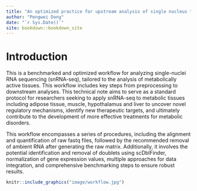 ```yaml
--- 
title: "An optimized practice for upstream analysis of single nucleus transcriptomics in key metabolic tissues"
author: "Pengwei Dong"
date: "`r Sys.Date()`"
site: bookdown::bookdown_site
---
```


# Introduction

This is a benchmarked and optimized workflow for analyzing single-nuclei RNA sequencing (snRNA-seq), tailored to the analysis of metabolically active tissues. This workflow includes key steps from preprocessing to downstream analyses. This technical note aims to serve as a standard protocol for researchers seeking to apply snRNA-seq to metabolic tissues including adipose tissue, muscle, hypothalamus and liver to uncover novel regulatory mechanisms, identify new therapeutic targets, and ultimately contribute to the development of more effective treatments for metabolic disorders.
   
This workflow encompasses a series of procedures, including the alignment and quantification of raw fastq files, followed by the recommended removal of ambient RNA after generating the raw matrix. Additionally, it involves the potential identification and removal of doublets using scDblFinder, normalization of gene expression values, multiple approaches for data integration, and comprehensive benchmarking steps to ensure robust results.


```r
knitr::include_graphics("image/workflow.jpg")
```